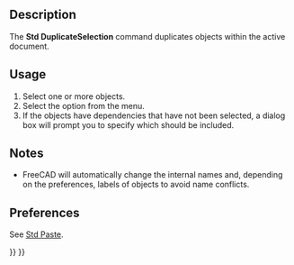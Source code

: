 <languages/>

{{Docnav
|[[Std_Paste|Paste]]
|[[Std_Refresh|Refresh]]
|[[Std_Edit_Menu|Std Edit Menu]]
|IconL=Std_Paste.svg
|IconR=Std_Refresh.svg
|IconC=Freecad.svg
}}

{{GuiCommand
|Name=Std DuplicateSelection
|MenuLocation=Edit → Duplicate Object
|Workbenches=All
|SeeAlso=[[Std_Cut|Std Cut]], [[Std_Copy|Std Copy]], [[Std_Paste|Std Paste]]
}}

==Description== 

The '''Std DuplicateSelection''' command duplicates objects within the active document.

==Usage==

# Select one or more objects.
# Select the {{MenuCommand|Edit → [[Image:Std_DuplicateSelection.svg|16px]] Duplicate Object}} option from the menu.
# If the objects have dependencies that have not been selected, a dialog box will prompt you to specify which should be included.

==Notes==

* FreeCAD will automatically change the internal names and, depending on the preferences, labels of objects to avoid name conflicts.

==Preferences==

See [[Std_Paste#Preferences|Std Paste]].


{{Docnav
|[[Std_Paste|Paste]]
|[[Std_Refresh|Refresh]]
|[[Std_Edit_Menu|Std Edit Menu]]
|IconL=Std_Paste.svg
|IconR=Std_Refresh.svg
|IconC=Freecad.svg
}}

{{Std_Base_navi{{#translation:}}}}
{{Userdocnavi{{#translation:}}}}